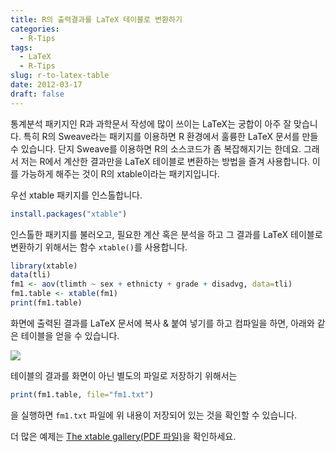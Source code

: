 ```yaml
---
title: R의 출력결과를 LaTeX 테이블로 변환하기
categories:
  - R-Tips
tags:
  - LaTeX
  - R-Tips
slug: r-to-latex-table
date: 2012-03-17
draft: false
---
```


통계분석 패키지인 R과 과학문서 작성에 많이 쓰이는 LaTeX는 궁합이 아주 잘 맞습니다. 특히 R의 Sweave라는 패키지를 이용하면 R 환경에서 훌륭한 LaTeX 문서를 만들 수 있습니다. 단지 Sweave를 이용하면 R의 소스코드가 좀 복잡해지기는 한데요. 그래서 저는 R에서 계산한 결과만을 LaTeX 테이블로 변환하는 방법을 즐겨 사용합니다. 이를 가능하게 해주는 것이 R의 xtable이라는 패키지입니다.  

  
우선 xtable 패키지를 인스톨합니다.

```r
install.packages("xtable")
```
인스톨한 패키지를 불러오고, 필요한 계산 혹은 분석을 하고 그 결과를 LaTeX 테이블로 변환하기 위해서는 함수 `xtable()`를 사용합니다.

```r
library(xtable)
data(tli)
fm1 <- aov(tlimth ~ sex + ethnicty + grade + disadvg, data=tli)
fm1.table <- xtable(fm1)
print(fm1.table)
```

화면에 출력된 결과를 LaTeX 문서에 복사 & 붙여 넣기를 하고 컴파일을 하면, 아래와 같은 테이블을 얻을 수 있습니다.

![](/images/2012-03-17-fig1.png)

테이블의 결과를 화면이 아닌 별도의 파일로 저장하기 위해서는

```r
print(fm1.table, file="fm1.txt")
```
을 실행하면 `fm1.txt` 파일에 위 내용이 저장되어 있는 것을 확인할 수 있습니다.

더 많은 예제는 [The xtable gallery(PDF 파일)](http://cran.r-project.org/web/packages/xtable/vignettes/xtableGallery.pdf)을 확인하세요.

